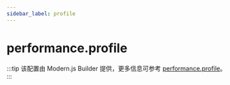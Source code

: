 ```yaml
---
sidebar_label: profile
---
```


# performance.profile

:::tip
该配置由 Modern.js Builder 提供，更多信息可参考 [performance.profile](https://modernjs.dev/builder/api/config-performance.html#performance-profile)。
:::


<Main />
